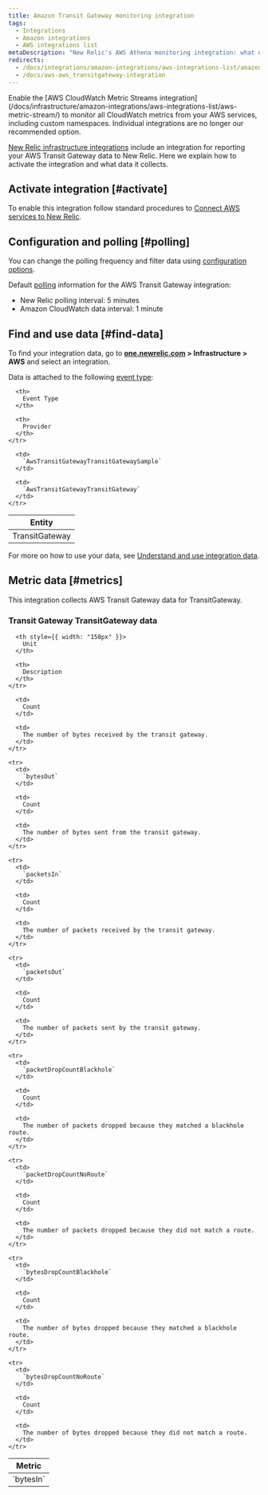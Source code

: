 ```yaml
---
title: Amazon Transit Gateway monitoring integration
tags:
  - Integrations
  - Amazon integrations
  - AWS integrations list
metaDescription: "New Relic's AWS Athena monitoring integration: what data it reports, and how to enable it."
redirects:
  - /docs/integrations/amazon-integrations/aws-integrations-list/amazon-transit-gateway-monitoring-integration
  - /docs/aws-aws_transitgateway-integration
---
```


<Callout variant="important">
  Enable the [AWS CloudWatch Metric Streams integration](/docs/infrastructure/amazon-integrations/aws-integrations-list/aws-metric-stream/) to monitor all CloudWatch metrics from your AWS services, including custom namespaces. Individual integrations are no longer our recommended option.
</Callout>

[New Relic infrastructure integrations](/docs/infrastructure/integrations-getting-started/getting-started/introduction-infrastructure-integrations) include an integration for reporting your AWS Transit Gateway data to New Relic. Here we explain how to activate the integration and what data it collects.

## Activate integration [#activate]

To enable this integration follow standard procedures to [Connect AWS services to New Relic](/docs/infrastructure/infrastructure-integrations/getting-started/connect-aws-integrations-infrastructure).

## Configuration and polling [#polling]

You can change the polling frequency and filter data using [configuration options](/docs/integrations/new-relic-integrations/getting-started/configure-polling-frequency-data-collection-cloud-integrations).

Default [polling](/docs/infrastructure/amazon-integrations/aws-integrations-list/aws-polling-intervals-infrastructure-integrations) information for the AWS Transit Gateway integration:

* New Relic polling interval: 5 minutes
* Amazon CloudWatch data interval: 1 minute

## Find and use data [#find-data]

To find your integration data, go to **[one.newrelic.com](https://one.newrelic.com) > Infrastructure > AWS** and select an integration.

Data is attached to the following [event type](/docs/insights/use-insights-ui/getting-started/introduction-new-relic-insights#event-type):

<table>
  <thead>
    <tr>
      <th>
        Entity
      </th>

      <th>
        Event Type
      </th>

      <th>
        Provider
      </th>
    </tr>
  </thead>

  <tbody>
    <tr>
      <td>
        TransitGateway
      </td>

      <td>
        `AwsTransitGatewayTransitGatewaySample`
      </td>

      <td>
        `AwsTransitGatewayTransitGateway`
      </td>
    </tr>
  </tbody>
</table>

For more on how to use your data, see [Understand and use integration data](/docs/infrastructure/integrations/find-use-infrastructure-integration-data).

## Metric data [#metrics]

This integration collects AWS Transit Gateway data for TransitGateway.

### Transit Gateway TransitGateway data

<table>
  <thead>
    <tr>
      <th style={{ width: "275px" }}>
        Metric
      </th>

      <th style={{ width: "150px" }}>
        Unit
      </th>

      <th>
        Description
      </th>
    </tr>
  </thead>

  <tbody>
    <tr>
      <td>
        `bytesIn`
      </td>

      <td>
        Count
      </td>

      <td>
        The number of bytes received by the transit gateway.
      </td>
    </tr>

    <tr>
      <td>
        `bytesOut`
      </td>

      <td>
        Count
      </td>

      <td>
        The number of bytes sent from the transit gateway.
      </td>
    </tr>

    <tr>
      <td>
        `packetsIn`
      </td>

      <td>
        Count
      </td>

      <td>
        The number of packets received by the transit gateway.
      </td>
    </tr>

    <tr>
      <td>
        `packetsOut`
      </td>

      <td>
        Count
      </td>

      <td>
        The number of packets sent by the transit gateway.
      </td>
    </tr>

    <tr>
      <td>
        `packetDropCountBlackhole`
      </td>

      <td>
        Count
      </td>

      <td>
        The number of packets dropped because they matched a blackhole route.
      </td>
    </tr>

    <tr>
      <td>
        `packetDropCountNoRoute`
      </td>

      <td>
        Count
      </td>

      <td>
        The number of packets dropped because they did not match a route.
      </td>
    </tr>

    <tr>
      <td>
        `bytesDropCountBlackhole`
      </td>

      <td>
        Count
      </td>

      <td>
        The number of bytes dropped because they matched a blackhole route.
      </td>
    </tr>

    <tr>
      <td>
        `bytesDropCountNoRoute`
      </td>

      <td>
        Count
      </td>

      <td>
        The number of bytes dropped because they did not match a route.
      </td>
    </tr>
  </tbody>
</table>
